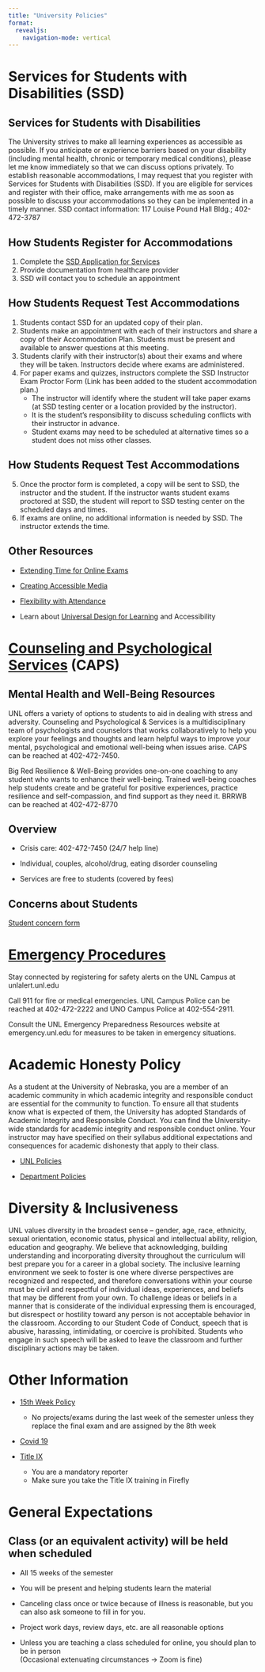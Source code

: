 ```yaml
---
title: "University Policies"
format: 
  revealjs:
    navigation-mode: vertical
---
```


# Services for Students with Disabilities (SSD)

## Services for Students with Disabilities {.smaller}

The University strives to make all learning experiences as accessible as possible. If you anticipate or experience barriers based on your disability (including mental health, chronic or temporary medical conditions), please let me know immediately so that we can discuss options privately. To establish reasonable accommodations, I may request that you register with Services for Students with Disabilities (SSD). If you are eligible for services and register with their office, make arrangements with me as soon as possible to discuss your accommodations so they can be implemented in a timely manner.
SSD contact information: 117 Louise Pound Hall Bldg.; 402-472-3787


## How Students Register for Accommodations

1. Complete the [SSD Application for Services](https://go.unl.edu/ssdapplication)
2. Provide documentation from healthcare provider
3. SSD will contact you to schedule an appointment

## How Students Request Test Accommodations {.smaller}

1. Students contact SSD for an updated copy of their plan.
2. Students make an appointment with each of their instructors and share a copy of their Accommodation Plan.  Students must be present and available to answer questions at this meeting.
3. Students clarify with their instructor(s) about their exams and where they will be taken. Instructors decide where exams are administered.
4. For paper exams and quizzes, instructors complete the SSD Instructor Exam Proctor Form (Link has been added to the student accommodation plan.) 
    - The instructor will identify where the student will take paper exams (at SSD testing center or a location provided by the instructor).  
    - It is the student's responsibility to discuss scheduling conflicts with their instructor in advance.  
    - Student exams may need to be scheduled at alternative times so a student does not miss other classes. 



## How Students Request Test Accommodations {.smaller}
5. Once the proctor form is completed, a copy will be sent to SSD, the instructor and the student.  If the instructor wants student exams proctored at SSD, the student will report to SSD testing center on the scheduled days and times. 
6. If exams are online, no additional information is needed by SSD. The instructor extends the time.

## Other Resources

- [Extending Time for Online Exams](https://www.unl.edu/ssd/content/extratime)

- [Creating Accessible Media](https://www.unl.edu/ssd/content/creating-accessible-media)

- [Flexibility with Attendance](https://www.unl.edu/ssd/PDFs/attendance_flexibility.pdf)

- Learn about [Universal Design for Learning](https://canvas.unl.edu/courses/120076) and Accessibility


# [Counseling and Psychological Services](https://caps.unl.edu/) (CAPS)

## Mental Health and Well-Being Resources {.smaller}

UNL offers a variety of options to students to aid in dealing with stress and adversity. Counseling and Psychological & Services is a multidisciplinary team of psychologists and counselors that works collaboratively to help you explore your feelings and thoughts and learn helpful ways to improve your mental, psychological and emotional well-being when issues arise. CAPS can be reached at 402-472-7450.

Big Red Resilience & Well-Being provides one-on-one coaching to any student who wants to enhance their well-being. Trained well-being coaches help students create and be grateful for positive experiences, practice resilience and self-compassion, and find support as they need it. BRRWB can be reached at 402-472-8770


## Overview

- Crisis care: 402-472-7450 (24/7 help line)

- Individual, couples, alcohol/drug, eating disorder counseling

- Services are free to students (covered by fees)

## Concerns about Students

[Student concern form](https://cm.maxient.com/reportingform.php?UnivofNebraskaSystem&layout_id=103)


# [Emergency Procedures](https://safety.unl.edu/)

Stay connected by registering for safety alerts on the UNL Campus at unlalert.unl.edu

Call 911 for fire or medical emergencies. UNL Campus Police can be reached at 402-472-2222 and UNO Campus Police at 402-554-2911.

Consult the UNL Emergency Preparedness Resources website at emergency.unl.edu for measures to be taken in emergency situations.



# Academic Honesty Policy {.smaller}

As a student at the University of Nebraska, you are a member of an academic community in which academic integrity and responsible conduct are essential for the community to function. To ensure all that students know what is expected of them, the University has adopted Standards of Academic Integrity and Responsible Conduct. You can find the University-wide standards for academic integrity and responsible conduct online. Your instructor may have specified on their syllabus additional expectations and consequences for academic dishonesty that apply to their class.

- [UNL Policies](https://studentconduct.unl.edu/academic-integrity)

- [Department Policies](https://statistics.unl.edu/grade-appeals-and-academic-integrity-policy)

# Diversity & Inclusiveness {.smaller}
UNL values diversity in the broadest sense – gender, age, race, ethnicity, sexual orientation, economic status, physical and intellectual ability, religion, education and geography. We believe that acknowledging, building understanding and incorporating diversity throughout the curriculum will best prepare you for a career in a global society. The inclusive learning environment we seek to foster is one where diverse perspectives are recognized and respected, and therefore conversations within your course must be civil and respectful of individual ideas, experiences, and beliefs that may be different from your own. To challenge ideas or beliefs in a manner that is considerate of the individual expressing them is encouraged, but disrespect or hostility toward any person is not acceptable behavior in the classroom. According to our Student Code of Conduct, speech that is abusive, harassing, intimidating, or coercive is prohibited. Students who engage in such speech will be asked to leave the classroom and further disciplinary actions may be taken.

# Other Information

- [15th Week Policy](https://registrar.unl.edu/academic-standards/policies/fifteenth-week-policy/)
    - No projects/exams during the last week of the semester unless they replace the final exam and are assigned by the 8th week

- [Covid 19](https://covid19.unl.edu/)

- [Title IX](https://www.unl.edu/equity/title-ix)
    - You are a mandatory reporter
    - Make sure you take the Title IX training in Firefly

# General Expectations

## Class (or an equivalent activity) will be held when scheduled
    
  - All 15 weeks of the semester
  
  - You will be present and helping students learn the material
  
  - Canceling class once or twice because of illness is reasonable, but you can also ask someone to fill in for you.
  
  - Project work days, review days, etc. are all reasonable options

  - Unless you are teaching a class scheduled for online, you should plan to be in person    
  (Occasional extenuating circumstances -> Zoom is fine)
